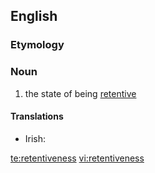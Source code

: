 ==English==

===Etymology===
{{suffix|retentive|ness}}

===Noun===
{{en-noun|-}}

# the state of being [[retentive]]

====Translations====
{{trans-top|state of being retentive}}
* Irish: {{t-|ga|coinneálacht|f}}
{{trans-mid}}
{{trans-bottom}}

[[te:retentiveness]]
[[vi:retentiveness]]